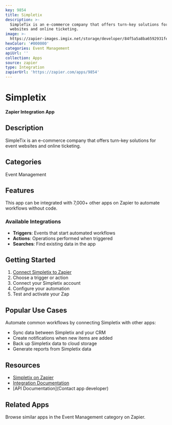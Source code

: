 ```yaml
---
key: 9854
title: Simpletix
description: >-
  SimpleTix is an e-commerce company that offers turn-key solutions for event
  websites and online ticketing.
image: >-
  https://zapier-images.imgix.net/storage/developer/84f5a5a8ba6592931fe81b52a529f742.png?auto=format%2Ccompress&ixlib=python-3.0.0&q=50
hexColor: '#000000'
categories: Event Management
apiUrl: ''
collection: Apps
source: zapier
type: Integration
zapierUrl: 'https://zapier.com/apps/9854'
---
```

# Simpletix

**Zapier Integration App**

## Description

SimpleTix is an e-commerce company that offers turn-key solutions for event websites and online ticketing.

## Categories

Event Management

## Features

This app can be integrated with 7,000+ other apps on Zapier to automate workflows without code.

### Available Integrations

- **Triggers**: Events that start automated workflows
- **Actions**: Operations performed when triggered
- **Searches**: Find existing data in the app

## Getting Started

1. [Connect Simpletix to Zapier](https://zapier.com/apps/9854)
2. Choose a trigger or action
3. Connect your Simpletix account
4. Configure your automation
5. Test and activate your Zap

## Popular Use Cases

Automate common workflows by connecting Simpletix with other apps:

- Sync data between Simpletix and your CRM
- Create notifications when new items are added
- Back up Simpletix data to cloud storage
- Generate reports from Simpletix data

## Resources

- [Simpletix on Zapier](https://zapier.com/apps/9854)
- [Integration Documentation](https://zapier.com/apps/9854/integrations)
- [API Documentation](Contact app developer)

## Related Apps

Browse similar apps in the Event Management category on Zapier.
